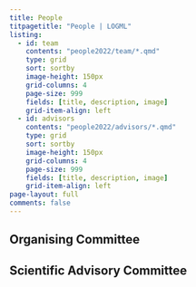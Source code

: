 ```yaml
---
title: People
titpagetitle: "People | LOGML"
listing:
  - id: team
    contents: "people2022/team/*.qmd"
    type: grid
    sort: sortby
    image-height: 150px
    grid-columns: 4
    page-size: 999
    fields: [title, description, image]
    grid-item-align: left
  - id: advisors
    contents: "people2022/advisors/*.qmd"
    type: grid
    sort: sortby
    image-height: 150px
    grid-columns: 4
    page-size: 999
    fields: [title, description, image]
    grid-item-align: left
page-layout: full
comments: false
---
```



## Organising Committee

:::{#team}
:::


## Scientific Advisory Committee

:::{#advisors}
:::
